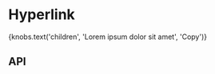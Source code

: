 
<Meta
  title="Components/Hyperlink"
  component={Hyperlink}
/>

# Hyperlink

<Canvas>
  <Story name="Base component">
    <Hyperlink
      style={knobs.select(
        'style',
        [
          'External Button Link',
          'External No Icon Button Link',
          'External No Icon Link',
          'External Text Link',
          'Internal Button Link',
          'Internal No Icon Button Link',
          'Internal No Icon Link',
          'Internal Text Link',
        ],
        'Internal Text Link',
        'Presentation',
      )}
      theme={knobs.select('theme', ['dark', 'light'], 'dark', 'Presentation')}
      title="Hyperlink Title"
      url={knobs.text('url', '/', 'Copy')}
    >
      {knobs.text('children', 'Lorem ipsum dolor sit amet', 'Copy')}
    </Hyperlink>
  </Story>
</Canvas>

## API

<ArgsTable of={Hyperlink} />
